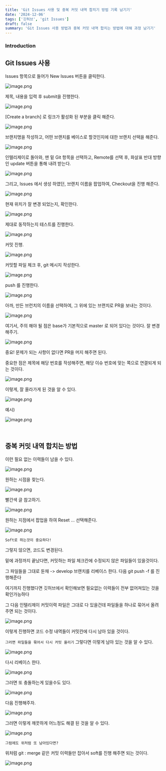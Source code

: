 ```yaml
---
title: 'Git Issues 사용 및 중복 커밋 내역 합치기 방법 기록 남기기'
date: '2024-12-06'
tags: ['깃허브', 'git Issues']
draft: false
summary: 'Git Issues 사용 방법과 중복 커밋 내역 합치는 방법에 대해 과정 남기기'
---
```


### Introduction

<TOCInline toc={props.toc} exclude="Introduction" />


## Git Issues 사용

Issues 항목으로 들어가 New Issues 버튼을 클릭한다.

![image.png](/static/images/이미지118.png)





제목, 내용을 입력 후 submit을 진행한다.


![image.png](/static/images/이미지119.png)




[Create a branch] 로 링크가 활성화 된 부분을 클릭 해준다.

![image.png](/static/images/이미지120.png)





브랜치명을 작성하고, 어떤 브랜치를 베이스로 할것인지에 대한 브랜치 선택을 해준다.


![image.png](/static/images/이미지121.png)




인텔리제이로 돌아와, 맨 밑 Git 항목을 선택하고,
Remote를 선택 후, 화살표 반대 방향인 update 버튼을 통해 내려 받는다.


![image.png](/static/images/이미지122.png)




그리고, Issues 에서 생성 하였던, 브랜치 이름을 팝업하여, Checkout을 진행 해준다.


![image.png](/static/images/이미지123.png)




현재 위치가 잘 변경 되었는지, 확인한다.


![image.png](/static/images/이미지124.png)




제대로 동작하는지 테스트를 진행한다.


![image.png](/static/images/이미지125.png)




커밋 진행.


![image.png](/static/images/이미지126.png)




커밋할 파일 체크 후, git 메시지 작성한다.



![image.png](/static/images/이미지127.png)



push 를 진행한다.


![image.png](/static/images/이미지128.png)




아까, 만든 브런치의 이름을 선택하여, 그 위에 있는 브랜치로 PR을 보내는 것이다.


![image.png](/static/images/이미지129.png)




여기서, 주의 해야 될 점은 base가 기본적으로 master 로 되어 있다는 것이다. 잘 변경 해주기.

![image.png](/static/images/이미지130.png)



중요!
문제가 되는 사항이 없다면 PR을 머지 해주면 된다.

중요한 점은 제목에 해당 번호를 작성해주면, 해당 이슈 번호에 맞는 쪽으로 연결되게 되는 것이다.



![image.png](/static/images/이미지131.png)




이렇게, 잘 올라가게 된 것을 알 수 있다.


![image.png](/static/images/이미지132.png)




예시)

![image.png](/static/images/이미지133.png)


<br/>

## 중복 커밋 내역 합치는 방법

이런 필요 없는 이력들이 남을 수 있다.

![image.png](/static/images/이미지134.png)




원하는 시점을 찾는다.


![image.png](/static/images/이미지135.png)



빨간색 글 참고하기.


![image.png](/static/images/이미지136.png)



원하는 지점에서 팝업을 하여 Reset ... 선택해준다.


![image.png](/static/images/이미지137.png)



`Soft로 하는것이 중요하다!`

그렇지 않으면, 코드도 변경된다.


밑에 과정까지 끝났다면, 커밋하는 파일 체크칸에 수정되지 않은 파일들이 있을것이다.

그 파일들을 그대로 둔채 -> develop 브랜치를 리베이스 한다. 다음 git push -f 를 진행해준다

여기까지 진행했다면 깃허브에서 확인해보면 필요없는 이력들이 전부 없어져있는 것을 확인가능하다

그 다음 인텔리제이 커밋이력 파일은 그대로 다 있을건데 파일들을 하나로 묶어서 올려주면 되는 것이다.



![image.png](/static/images/이미지138.png)



이렇게 진행하면 코드 수정 내역들이 커밋칸에 다시 남아 있을 것이다.

`그러면 파일들을 묶어서 다시 커밋 올리기` 그렇다면 이렇게 남아 있는 것을 알 수 있다.


![image.png](/static/images/이미지139.png)



다시 리베이스 한다.


![image.png](/static/images/이미지140.png)



그러면 또 충돌하는게 있을수도 있다.


![image.png](/static/images/이미지141.png)



다음 진행해주자.


![image.png](/static/images/이미지142.png)




그러면 이렇게 깨끗하게 어느정도 해결 된 것을 알 수 있다.


![image.png](/static/images/이미지143.png)



`그럼에도 위처럼 또 남아있다면?`

위처럼 git : merge 같은 커밋 이력들만 잡아서 soft를 진행 해주면 되는 것이다.



![image.png](/static/images/이미지144.png)


